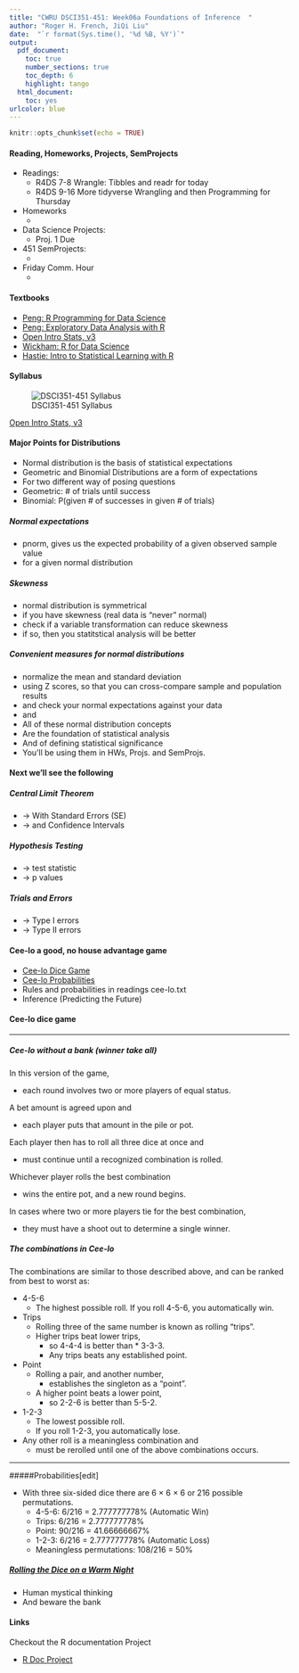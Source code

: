 ```yaml
---
title: "CWRU DSCI351-451: Week06a Foundations of Inference  "
author: "Roger H. French, JiQi Liu"
date:  "`r format(Sys.time(), '%d %B, %Y')`"
output: 
  pdf_document:
    toc: true
    number_sections: true
    toc_depth: 6
    highlight: tango
  html_document:
    toc: yes
urlcolor: blue
---
```


```r
knitr::opts_chunk$set(echo = TRUE)
```

 \setcounter{section}{6}
 \setcounter{subsection}{1}
 \setcounter{subsubsection}{1}
 
 <!-- 
 How to make comments inside Rmarkdown
# Script Name: My class notes template for Fall 2016
# Purpose: This is a template Rmd file to start a new class from
# Authors: Roger H. French
# License: Creative Commons Attribution-ShareAlike 4.0 International License.
##########
# Latest Changelog Entires:
# v0.00.01 - Filename.Rmd - Roger French started this blank Rmd script
-->

<!-- Or on a single line like this -->
 

#### Reading, Homeworks, Projects, SemProjects

  * Readings: 
    * R4DS 7-8 Wrangle: Tibbles and readr for today
    * R4DS 9-16 More tidyverse Wrangling and then Programming for Thursday
  * Homeworks
    * 
  * Data Science Projects: 
    * Proj. 1 Due
  * 451 SemProjects:  
    * 
  * Friday Comm. Hour
    * 

#### Textbooks

  - [Peng: R Programming for Data Science](https://play.google.com/books/reader?printsec=frontcover&output=reader&id=F1mVHgAAAEAJ&pg=GBS.PA1)
  - [Peng: Exploratory Data Analysis with R](https://play.google.com/books/reader?printsec=frontcover&output=reader&id=R-09BgAAAEAJ&pg=GBS.PA1)
  - [Open Intro Stats, v3](https://play.google.com/books/reader?printsec=frontcover&output=reader&id=G2EOBwAAAEAJ&pg=GBS.PA0)
  - [Wickham: R for Data Science](https://play.google.com/books/reader?printsec=frontcover&output=reader&id=I6y3DQAAQBAJ&pg=GBS.PA1)
  - [Hastie: Intro to Statistical Learning with R](https://play.google.com/books/reader?printsec=frontcover&output=reader&id=KtuPCwAAAEAJ&pg=GBS.PA0)
  
#### Syllabus

![DSCI351-451 Syllabus](./figs/syllabus.png)

[Open Intro Stats, v3](https://play.google.com/books/reader?printsec=frontcover&output=reader&id=G2EOBwAAAEAJ&pg=GBS.PA0)

#### Major Points for Distributions 

  - Normal distribution is the basis of statistical expectations
  - Geometric and Binomial Distributions are a form of expectations
  - For two different way of posing questions
  - Geometric: # of trials until success
  - Binomial: P(given # of successes in given # of trials)

##### Normal expectations 

  - pnorm, gives us the expected probability of a given observed sample value
  - for a given normal distribution
  
##### Skewness

  - normal distribution is symmetrical
  - if you have skewness (real data is "never" normal)
  - check if a variable transformation can reduce skewness
  - if so, then you statitstical analysis will be better

##### Convenient measures for normal distributions 

  - normalize the mean and standard deviation
  - using Z scores, so that you can cross-compare sample and population results
  - and check your normal expectations against your data
  - and
  - All of these normal distribution concepts
  - Are the foundation of statistical analysis
  - And of defining statistical significance
  - You'll be using them in HWs, Projs. and SemProjs.

#### Next we'll see the following

##### Central Limit Theorem

  - -> With Standard Errors (SE) 
  - -> and Confidence Intervals

##### Hypothesis Testing

  - -> test statistic
  - -> p values


##### Trials and Errors

  - -> Type I errors
  - -> Type II errors
  
#### Cee-lo a good, no house advantage game

  * [Cee-lo Dice Game](https://en.wikipedia.org/wiki/Cee-lo#Cee-lo_without_a_bank_.28winner_take_all.29)
  * [Cee-lo Probabilities](https://en.wikipedia.org/wiki/Cee-lo#Probabilities)
  * Rules and probabilities in readings cee-lo.txt
  * Inference (Predicting the Future)
  
#### Cee-lo dice game

-------------------------

##### Cee-lo without a bank (winner take all)

  In this version of the game, 
  
  - each round involves two or more players of equal status. 
  
  A bet amount is agreed upon and 
  
  - each player puts that amount in the pile or pot. 
    
  Each player then has to roll all three dice at once and 
  
  - must continue until a recognized combination is rolled. 
  
  Whichever player rolls the best combination 
  
  - wins the entire pot, and a new round begins. 
    
  In cases where two or more players tie for the best combination, 
  
  - they must have a shoot out to determine a single winner.

##### The combinations in Cee-lo

The combinations are similar to those described above, and can be ranked from best to worst as:

  * 4-5-6 
    - The highest possible roll. If you roll 4-5-6, you automatically win.
  * Trips 
    - Rolling three of the same number is known as rolling "trips". 
    - Higher trips beat lower trips, 
      - so 4-4-4 is better than   * 3-3-3. 
      - Any trips beats any established point.
  * Point 
    * Rolling a pair, and another number, 
      - establishes the singleton as a "point". 
    - A higher point beats a lower point, 
      - so 2-2-6 is better than 5-5-2.
  * 1-2-3
    * The lowest possible roll. 
    - If you roll 1-2-3, you automatically lose.
  * Any other roll is a meaningless combination and 
    - must be rerolled until one of the above combinations occurs.

--------------------------

#####Probabilities[edit]

  * With three six-sided dice there are 6 × 6 × 6 or 216 possible permutations.
    * 4-5-6: 6/216 = 2.777777778% (Automatic Win)
    * Trips: 6/216 = 2.777777778%
    * Point: 90/216 = 41.66666667%
    * 1-2-3: 6/216 = 2.777777778% (Automatic Loss)
    * Meaningless permutations: 108/216 = 50%

##### [Rolling the Dice on a Warm Night](http://www.nytimes.com/2009/08/16/nyregion/16ritual.html?_r=0)

  * Human mystical thinking
  * And beware the bank


#### Links


Checkout the R documentation Project 

  - [R Doc Project](http:// www.rdocumentation.org) 
  

  


